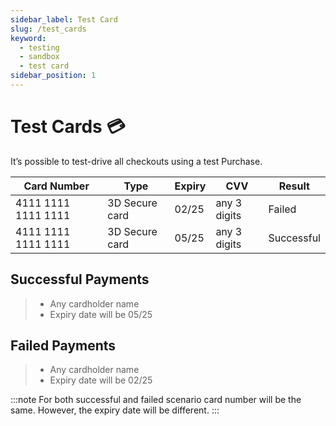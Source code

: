 ```yaml
---
sidebar_label: Test Card
slug: /test_cards
keyword:
  - testing
  - sandbox
  - test card
sidebar_position: 1
---
```


# Test Cards 💳

It’s possible to test-drive all checkouts using a test Purchase.

| Card Number         | Type           | Expiry | CVV          | Result     |
| ------------------- | -------------- | ------ | ------------ | ---------- |
| 4111 1111 1111 1111 | 3D Secure card | 02/25  | any 3 digits | Failed     |
| 4111 1111 1111 1111 | 3D Secure card | 05/25  | any 3 digits | Successful |

## Successful Payments

> - Any cardholder name
> - Expiry date will be 05/25

## Failed Payments

> - Any cardholder name
> - Expiry date will be 02/25

:::note
For both successful and failed scenario card number will be the same. However, the expiry date will be different.
:::
